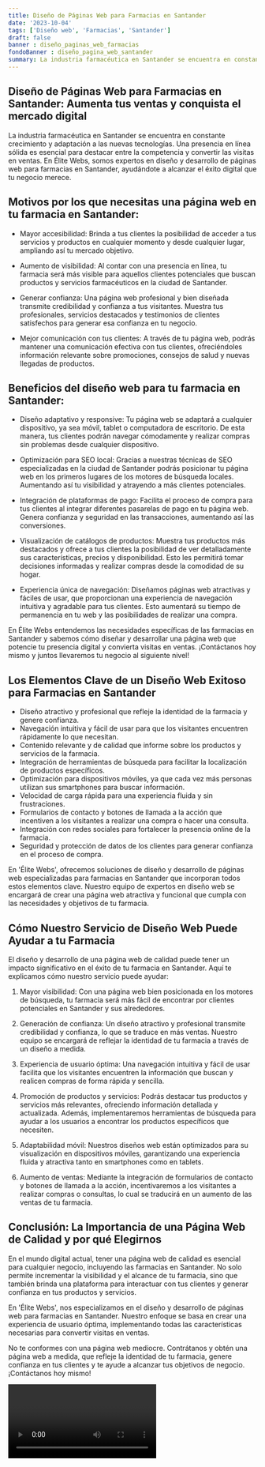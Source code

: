 ```yaml
---
title: Diseño de Páginas Web para Farmacias en Santander
date: '2023-10-04'
tags: ['Diseño web', 'Farmacias', 'Santander']
draft: false
banner : diseño_paginas_web_farmacias
fondoBanner : diseño_pagina_web_santander
summary: La industria farmacéutica en Santander se encuentra en constante crecimiento y adaptación a las nuevas tecnologías. Una presencia en línea sólida es esencial para destacar entre la competencia y convertir las visitas en ventas. En Élite Webs, somos expertos en diseño y desarrollo de páginas web para farmacias en Santander, ayudándote a alcanzar el éxito digital que tu negocio merece.
---
```


## Diseño de Páginas Web para Farmacias en Santander: Aumenta tus ventas y conquista el mercado digital

La industria farmacéutica en Santander se encuentra en constante crecimiento y adaptación a las nuevas tecnologías. Una presencia en línea sólida es esencial para destacar entre la competencia y convertir las visitas en ventas. En Élite Webs, somos expertos en diseño y desarrollo de páginas web para farmacias en Santander, ayudándote a alcanzar el éxito digital que tu negocio merece.

## Motivos por los que necesitas una página web en tu farmacia en Santander:

- Mayor accesibilidad: Brinda a tus clientes la posibilidad de acceder a tus servicios y productos en cualquier momento y desde cualquier lugar, ampliando así tu mercado objetivo.

- Aumento de visibilidad: Al contar con una presencia en línea, tu farmacia será más visible para aquellos clientes potenciales que buscan productos y servicios farmacéuticos en la ciudad de Santander.

- Generar confianza: Una página web profesional y bien diseñada transmite credibilidad y confianza a tus visitantes. Muestra tus profesionales, servicios destacados y testimonios de clientes satisfechos para generar esa confianza en tu negocio.

- Mejor comunicación con tus clientes: A través de tu página web, podrás mantener una comunicación efectiva con tus clientes, ofreciéndoles información relevante sobre promociones, consejos de salud y nuevas llegadas de productos.

## Beneficios del diseño web para tu farmacia en Santander:

- Diseño adaptativo y responsive: Tu página web se adaptará a cualquier dispositivo, ya sea móvil, tablet o computadora de escritorio. De esta manera, tus clientes podrán navegar cómodamente y realizar compras sin problemas desde cualquier dispositivo.

- Optimización para SEO local: Gracias a nuestras técnicas de SEO especializadas en la ciudad de Santander podrás posicionar tu página web en los primeros lugares de los motores de búsqueda locales. Aumentando así tu visibilidad y atrayendo a más clientes potenciales.

- Integración de plataformas de pago: Facilita el proceso de compra para tus clientes al integrar diferentes pasarelas de pago en tu página web. Genera confianza y seguridad en las transacciones, aumentando así las conversiones.

- Visualización de catálogos de productos: Muestra tus productos más destacados y ofrece a tus clientes la posibilidad de ver detalladamente sus características, precios y disponibilidad. Esto les permitirá tomar decisiones informadas y realizar compras desde la comodidad de su hogar.

- Experiencia única de navegación: Diseñamos páginas web atractivas y fáciles de usar, que proporcionan una experiencia de navegación intuitiva y agradable para tus clientes. Esto aumentará su tiempo de permanencia en tu web y las posibilidades de realizar una compra.

En Élite Webs entendemos las necesidades específicas de las farmacias en Santander y sabemos cómo diseñar y desarrollar una página web que potencie tu presencia digital y convierta visitas en ventas. ¡Contáctanos hoy mismo y juntos llevaremos tu negocio al siguiente nivel!

<GifSeo />

<Cta />

## Los Elementos Clave de un Diseño Web Exitoso para Farmacias en Santander

- Diseño atractivo y profesional que refleje la identidad de la farmacia y genere confianza.
- Navegación intuitiva y fácil de usar para que los visitantes encuentren rápidamente lo que necesitan.
- Contenido relevante y de calidad que informe sobre los productos y servicios de la farmacia.
- Integración de herramientas de búsqueda para facilitar la localización de productos específicos.
- Optimización para dispositivos móviles, ya que cada vez más personas utilizan sus smartphones para buscar información.
- Velocidad de carga rápida para una experiencia fluida y sin frustraciones.
- Formularios de contacto y botones de llamada a la acción que incentiven a los visitantes a realizar una compra o hacer una consulta.
- Integración con redes sociales para fortalecer la presencia online de la farmacia.
- Seguridad y protección de datos de los clientes para generar confianza en el proceso de compra.

En 'Élite Webs', ofrecemos soluciones de diseño y desarrollo de páginas web especializadas para farmacias en Santander que incorporan todos estos elementos clave. Nuestro equipo de expertos en diseño web se encargará de crear una página web atractiva y funcional que cumpla con las necesidades y objetivos de tu farmacia.

## Cómo Nuestro Servicio de Diseño Web Puede Ayudar a tu Farmacia

El diseño y desarrollo de una página web de calidad puede tener un impacto significativo en el éxito de tu farmacia en Santander. Aquí te explicamos cómo nuestro servicio puede ayudar:

1. Mayor visibilidad: Con una página web bien posicionada en los motores de búsqueda, tu farmacia será más fácil de encontrar por clientes potenciales en Santander y sus alrededores.

2. Generación de confianza: Un diseño atractivo y profesional transmite credibilidad y confianza, lo que se traduce en más ventas. Nuestro equipo se encargará de reflejar la identidad de tu farmacia a través de un diseño a medida.

3. Experiencia de usuario óptima: Una navegación intuitiva y fácil de usar facilita que los visitantes encuentren la información que buscan y realicen compras de forma rápida y sencilla.

4. Promoción de productos y servicios: Podrás destacar tus productos y servicios más relevantes, ofreciendo información detallada y actualizada. Además, implementaremos herramientas de búsqueda para ayudar a los usuarios a encontrar los productos específicos que necesiten.

5. Adaptabilidad móvil: Nuestros diseños web están optimizados para su visualización en dispositivos móviles, garantizando una experiencia fluida y atractiva tanto en smartphones como en tablets.

6. Aumento de ventas: Mediante la integración de formularios de contacto y botones de llamada a la acción, incentivaremos a los visitantes a realizar compras o consultas, lo cual se traducirá en un aumento de las ventas de tu farmacia.

## Conclusión: La Importancia de una Página Web de Calidad y por qué Elegirnos

En el mundo digital actual, tener una página web de calidad es esencial para cualquier negocio, incluyendo las farmacias en Santander. No solo permite incrementar la visibilidad y el alcance de tu farmacia, sino que también brinda una plataforma para interactuar con tus clientes y generar confianza en tus productos y servicios.

En 'Élite Webs', nos especializamos en el diseño y desarrollo de páginas web para farmacias en Santander. Nuestro enfoque se basa en crear una experiencia de usuario óptima, implementando todas las características necesarias para convertir visitas en ventas.

No te conformes con una página web mediocre. Contrátanos y obtén una página web a medida, que refleje la identidad de tu farmacia, genere confianza en tus clientes y te ayude a alcanzar tus objetivos de negocio. ¡Contáctanos hoy mismo!

<Video />

<CtaBot job='Farmacias' city='Santander'/>

<Gmaps query='Santander+españa+maps' />